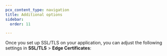 ```yaml
---
pcx_content_type: navigation
title: Additional options
sidebar:
  order: 11

---
```



Once you set up SSL/TLS on your application, you can adjust the following settings in **SSL/TLS** > **Edge Certificates**:

<DirectoryListing />
